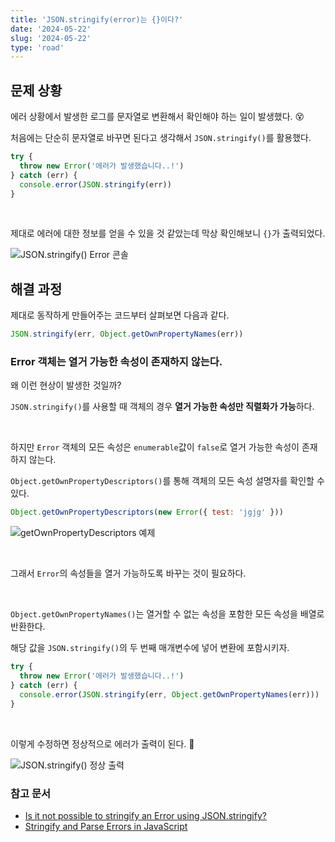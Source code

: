 ```yaml
---
title: 'JSON.stringify(error)는 {}이다?'
date: '2024-05-22'
slug: '2024-05-22'
type: 'road'
---
```


## 문제 상황

에러 상황에서 발생한 로그를 문자열로 변환해서 확인해야 하는 일이 발생했다. 😵

처음에는 단순히 문자열로 바꾸면 된다고 생각해서 `JSON.stringify()`를 활용했다.

```js
try {
  throw new Error('에러가 발생했습니다..!')
} catch (err) {
  console.error(JSON.stringify(err))
}
```

<br />

제대로 에러에 대한 정보를 얻을 수 있을 것 같았는데 막상 확인해보니 `{}`가 출력되었다.

<Image
  src="https://raw.githubusercontent.com/jgjgill/blog/main/roads/images/stringify-error-console.png"
  alt="JSON.stringify() Error 콘솔"
/>

## 해결 과정

제대로 동작하게 만들어주는 코드부터 살펴보면 다음과 같다.

```ts
JSON.stringify(err, Object.getOwnPropertyNames(err))
```

### Error 객체는 열거 가능한 속성이 존재하지 않는다.

왜 이런 현상이 발생한 것일까?

`JSON.stringify()`를 사용할 때 객체의 경우 **열거 가능한 속성만 직렬화가 가능**하다.

<br />

하지만 `Error` 객체의 모든 속성은 `enumerable`값이 `false`로 열거 가능한 속성이 존재하지 않는다.

`Object.getOwnPropertyDescriptors()`를 통해 객체의 모든 속성 설명자를 확인할 수 있다.

```js
Object.getOwnPropertyDescriptors(new Error({ test: 'jgjg' }))
```

<Image
  src="https://raw.githubusercontent.com/jgjgill/blog/main/roads/images/get-own-property-descriptors-example.png"
  alt="getOwnPropertyDescriptors 예제"
/>

<br />

그래서 `Error`의 속성들을 열거 가능하도록 바꾸는 것이 필요하다.

<br />

`Object.getOwnPropertyNames()`는 열거할 수 없는 속성을 포함한 모든 속성을 배열로 반환한다.

해당 값을 `JSON.stringify()`의 두 번째 매개변수에 넣어 변환에 포함시키자.

```js
try {
  throw new Error('에러가 발생했습니다..!')
} catch (err) {
  console.error(JSON.stringify(err, Object.getOwnPropertyNames(err)))
}
```

<br />

이렇게 수정하면 정상적으로 에러가 출력이 된다. 🧐

<Image
  src="https://raw.githubusercontent.com/jgjgill/blog/main/roads/images/stringify-success.png"
  alt="JSON.stringify() 정상 출력"
/>

### 참고 문서

- [Is it not possible to stringify an Error using JSON.stringify?](https://stackoverflow.com/questions/18391212/is-it-not-possible-to-stringify-an-error-using-json-stringify)
- [Stringify and Parse Errors in JavaScript](https://zirkelc.dev/posts/stringify-and-parse-errors-in-javascript)
